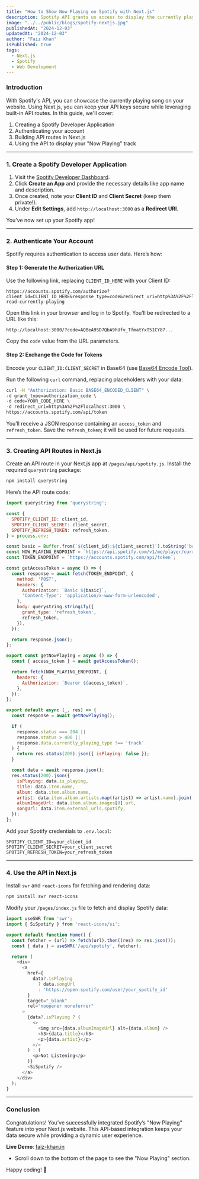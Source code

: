 ```yaml
---
title: "How to Show Now Playing on Spotify with Next.js"
description: Spotify API grants us access to display the currently playing song on Spotify.
image: "../../public/blogs/spotify-nextjs.jpg"
publishedAt: "2024-12-03"
updatedAt: "2024-12-03"
author: "Faiz Khan"
isPublished: true
tags:
  - Next.js
  - Spotify
  - Web Development
---
```


### Introduction

With Spotify's API, you can showcase the currently playing song on your website. Using Next.js, you can keep your API keys secure while leveraging built-in API routes. In this guide, we'll cover:

1. Creating a Spotify Developer Application
2. Authenticating your account
3. Building API routes in Next.js
4. Using the API to display your "Now Playing" track

---

### 1. Create a Spotify Developer Application

1. Visit the [Spotify Developer Dashboard](https://developer.spotify.com/dashboard).
2. Click **Create an App** and provide the necessary details like app name and description.
3. Once created, note your **Client ID** and **Client Secret** (keep them private!).
4. Under **Edit Settings**, add `http://localhost:3000` as a **Redirect URI**.

You’ve now set up your Spotify app!

---

### 2. Authenticate Your Account

Spotify requires authentication to access user data. Here’s how:

#### Step 1: Generate the Authorization URL
Use the following link, replacing `CLIENT_ID_HERE` with your Client ID:

```plaintext
https://accounts.spotify.com/authorize?client_id=CLIENT_ID_HERE&response_type=code&redirect_uri=http%3A%2F%2Flocalhost:3000&scope=user-read-currently-playing
```

Open this link in your browser and log in to Spotify. You’ll be redirected to a URL like this:

```plaintext
http://localhost:3000/?code=AQBeA9SD7QbA9hUfv_TfmatYxT51CY87...
```

Copy the `code` value from the URL parameters.

#### Step 2: Exchange the Code for Tokens
Encode your `CLIENT_ID:CLIENT_SECRET` in Base64 (use [Base64 Encode Tool](https://www.base64encode.org)).

Run the following `curl` command, replacing placeholders with your data:

```bash
curl -H "Authorization: Basic BASE64_ENCODED_CLIENT" \
-d grant_type=authorization_code \
-d code=YOUR_CODE_HERE \
-d redirect_uri=http%3A%2F%2Flocalhost:3000 \
https://accounts.spotify.com/api/token
```

You’ll receive a JSON response containing an `access_token` and `refresh_token`. Save the `refresh_token`; it will be used for future requests.

---

### 3. Creating API Routes in Next.js

Create an API route in your Next.js app at `/pages/api/spotify.js`. Install the required `querystring` package:

```bash
npm install querystring
```

Here’s the API route code:

```javascript
import querystring from 'querystring';

const {
  SPOTIFY_CLIENT_ID: client_id,
  SPOTIFY_CLIENT_SECRET: client_secret,
  SPOTIFY_REFRESH_TOKEN: refresh_token,
} = process.env;

const basic = Buffer.from(`${client_id}:${client_secret}`).toString('base64');
const NOW_PLAYING_ENDPOINT = `https://api.spotify.com/v1/me/player/currently-playing`;
const TOKEN_ENDPOINT = `https://accounts.spotify.com/api/token`;

const getAccessToken = async () => {
  const response = await fetch(TOKEN_ENDPOINT, {
    method: 'POST',
    headers: {
      Authorization: `Basic ${basic}`,
      'Content-Type': 'application/x-www-form-urlencoded',
    },
    body: querystring.stringify({
      grant_type: 'refresh_token',
      refresh_token,
    }),
  });

  return response.json();
};

export const getNowPlaying = async () => {
  const { access_token } = await getAccessToken();

  return fetch(NOW_PLAYING_ENDPOINT, {
    headers: {
      Authorization: `Bearer ${access_token}`,
    },
  });
};

export default async (_, res) => {
  const response = await getNowPlaying();

  if (
    response.status === 204 ||
    response.status > 400 ||
    response.data.currently_playing_type !== 'track'
  ) {
    return res.status(200).json({ isPlaying: false });
  }

  const data = await response.json();
  res.status(200).json({
    isPlaying: data.is_playing,
    title: data.item.name,
    album: data.item.album.name,
    artist: data.item.album.artists.map((artist) => artist.name).join(', '),
    albumImageUrl: data.item.album.images[0].url,
    songUrl: data.item.external_urls.spotify,
  });
};
```

Add your Spotify credentials to `.env.local`:

```plaintext
SPOTIFY_CLIENT_ID=your_client_id
SPOTIFY_CLIENT_SECRET=your_client_secret
SPOTIFY_REFRESH_TOKEN=your_refresh_token
```

---

### 4. Use the API in Next.js

Install `swr` and `react-icons` for fetching and rendering data:

```bash
npm install swr react-icons
```

Modify your `/pages/index.js` file to fetch and display Spotify data:

```javascript
import useSWR from 'swr';
import { SiSpotify } from 'react-icons/si';

export default function Home() {
  const fetcher = (url) => fetch(url).then((res) => res.json());
  const { data } = useSWR('/api/spotify', fetcher);

  return (
    <div>
      <a
        href={
          data?.isPlaying
            ? data.songUrl
            : 'https://open.spotify.com/user/your_spotify_id'
        }
        target="_blank"
        rel="noopener noreferrer"
      >
        {data?.isPlaying ? (
          <>
            <img src={data.albumImageUrl} alt={data.album} />
            <h3>{data.title}</h3>
            <p>{data.artist}</p>
          </>
        ) : (
          <p>Not Listening</p>
        )}
        <SiSpotify />
      </a>
    </div>
  );
}
```

---

### Conclusion

Congratulations! You’ve successfully integrated Spotify’s "Now Playing" feature into your Next.js website. This API-based integration keeps your data secure while providing a dynamic user experience.

**Live Demo**: [faiz-khan.in](https://faiz-khan.in)
 - Scroll down to the bottom of the page to see the "Now Playing" section.

Happy coding! 🎵